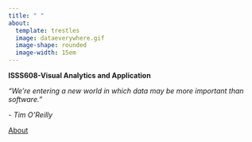 ```yaml
---
title: " "
about: 
  template: trestles
  image: dataeverywhere.gif
  image-shape: rounded
  image-width: 15em
---
```


**ISSS608-Visual Analytics and Application**

*“We’re entering a new world in which data may be more important than software.”*

*- Tim O’Reilly*

[About](https://isss608gj.netlify.app/about)
